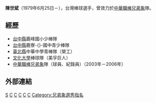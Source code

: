 {{Infobox CPBL player|
bgcolor1=#1c2841|
bgcolor2=#6d7380|
textcolor1=#FFF200|
textcolor2=#FFF200|
name=陳世斌|
image=|
birthdate={{birth_date_and_age|1979|6|25|mf=y}}|
birthplace=[[台灣|台灣]][[台中縣|台中縣]]|
width=250|
position=投手|
team=|
number=|
bats=右|
throws=右|
debutdate=6月4日|
debutyear=2003年|
debutteam=[[兄弟象|兄弟象]]|
statyear=2007年|
stat1label=勝－敗|
stat1value=0－0|
stat2label=投球局數|
stat2value=12.1|
stat3label=[[防禦率|防禦率]]|
stat3value=7.297|
teams=<nowiki></nowiki>
*[[兄弟象|兄弟象]] （2003年—2006年）
}}
'''陳世斌'''（1979年6月25日－），台灣棒球選手，曾效力於[[中華職棒|中華職棒]][[兄弟象|兄弟象]]隊。
==經歷==
*[[台中縣|台中縣]]鹿峰國小少棒隊 
*[[台中縣|台中縣]]鹿寮-{}-國中青少棒隊 
*[[新北市|臺北縣]]中華中學青棒隊（榮工） 
*[[文化大學|文化大學]]棒球隊（美孚巨人） 
*[[中華職棒|中華職棒]][[兄弟象|兄弟象]]隊（球員、紀錄員）（2003年－2006年）

==外部連結==
{{台灣棒球維基館}}

{{兄弟象2003年中華職棒總冠軍}}

[[Category:陳姓|S]]
[[Category:在世人物|C]]
[[Category:1979年出生|C]]
[[Category:兄弟象隊球員|C]]
[[Category:台灣棒球運動員|C]]
{{棒球選手小作品}}
[[Category:中國文化大學校友|C]]
[[Category:兄弟象選秀指名|Category:兄弟象選秀指名]]